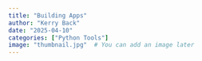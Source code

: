```yaml
---
title: "Building Apps"
author: "Kerry Back"
date: "2025-04-10"
categories: ["Python Tools"]
image: "thumbnail.jpg"  # You can add an image later
---
```


